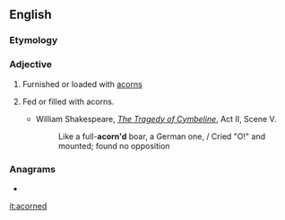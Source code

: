 ==English==

===Etymology===
{{suffix|acorn|ed|lang=en}}

===Adjective===
{{en-adj|-}}

# Furnished or loaded with [[acorn]]s
# {{label|en|rare}} Fed or filled with acorns.
#* William Shakespeare, ''[[wikisource:The Tragedy of Cymbeline|The Tragedy of Cymbeline]]'', Act II, Scene V.
#*: Like a full-'''acorn'd''' boar, a German one, / Cried "O!" and mounted; found no opposition

===Anagrams===
* {{l|en|dracone}}

[[it:acorned]]